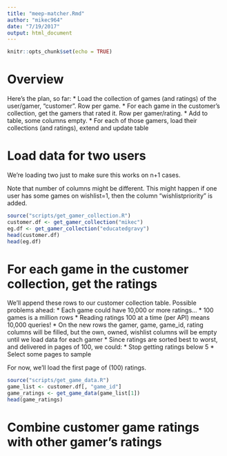 ```yaml
---
title: "meep-matcher.Rmd"
author: "mikec964"
date: "7/19/2017"
output: html_document
---
```


```r
knitr::opts_chunk$set(echo = TRUE)
```

# Overview
Here's the plan, so far:
* Load the collection of games (and ratings) of the user/gamer, "customer". Row per game.
* For each game in the customer's collection, get the gamers that rated it. Row per gamer/rating.
* Add to table, some columns empty.
* For each of those gamers, load their collections (and ratings), extend and update table


# Load data for two users
We're loading two just to make sure this works on n+1 cases.

Note that number of columns might be different. This might happen if one user has some games on wishlist=1, then the column "wishlistpriority" is added.

```r
source("scripts/get_gamer_collection.R")
customer.df <- get_gamer_collection("mikec")
eg.df <- get_gamer_collection("educatedgravy")
head(customer.df)
head(eg.df)
```
# For each game in the customer collection, get the ratings
We'll append these rows to our customer collection table. Possible problems ahead:
* Each game could have 10,000 or more ratings...
  * 100 games is a million rows
  * Reading ratings 100 at a time (per API) means 10,000 queries!
* On the new rows the gamer, game, game_id, rating columns will be filled, but
the own, owned, wishlist columns will be empty until we load data for each gamer
* Since ratings are sorted best to worst, and delivered in pages of 100, we could:
  * Stop getting ratings below 5
  * Select some pages to sample

For now, we'll load the first page of (100) ratings.
```r
source("scripts/get_game_data.R")
game_list <- customer.df[, "game_id"]
game_ratings <- get_game_data(game_list[1])
head(game_ratings)
```

# Combine customer game ratings with other gamer's ratings
